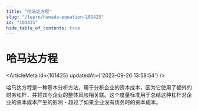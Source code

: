 ```yaml
---
title: "哈马达方程"
slug: "/learn/hamada-equation-101425"
id: "101425"
hide_table_of_contents: true
---
```



# 哈马达方程

<ArticleMeta id={101425} updatedAt={'2023-09-26 13:58:54'} />
<div className='border-solid border-b border-t-0 my-4 border-[var(--ifm-color-gray-300)]' />

哈马达方程是一种基本分析方法，用于分析企业的资本成本，因为它使用了额外的财务杠杆，并将其与企业的整体风险相关联。这个度量标准用于总结这种杠杆对企业的资本成本产生的影响 - 超过了如果企业没有债务时的资本成本。
